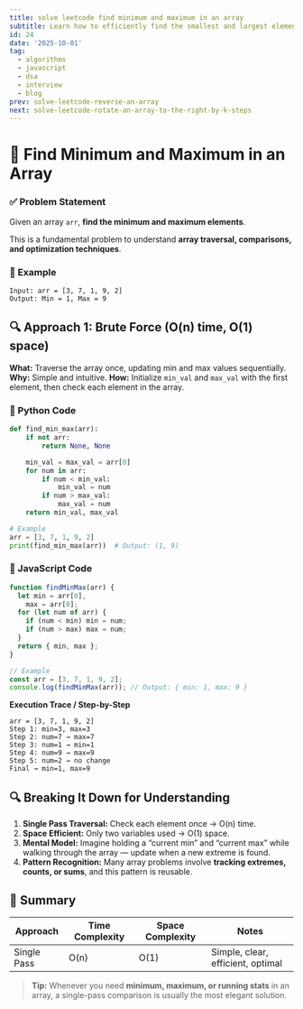 ```yaml
---
title: solve leetcode find minimum and maximum in an array
subtitle: Learn how to efficiently find the smallest and largest elements in an array using simple and optimal techniques in Python and JavaScript.
id: 24
date: '2025-10-01'
tag:
  - algorithms
  - javascript
  - dsa
  - interview
  - blog
prev: solve-leetcode-reverse-an-array
next: solve-leetcode-rotate-an-array-to-the-right-by-k-steps
---
```

# 🧠 Find Minimum and Maximum in an Array

### ✅ Problem Statement

Given an array `arr`, **find the minimum and maximum elements**.

This is a fundamental problem to understand **array traversal, comparisons, and optimization techniques**.

### 🧩 Example

```text
Input: arr = [3, 7, 1, 9, 2]
Output: Min = 1, Max = 9
```

## 🔍 Approach 1: Brute Force (O(n) time, O(1) space)

**What:** Traverse the array once, updating min and max values sequentially.
**Why:** Simple and intuitive.
**How:** Initialize `min_val` and `max_val` with the first element, then check each element in the array.

### 🐍 Python Code

```python
def find_min_max(arr):
    if not arr:
        return None, None

    min_val = max_val = arr[0]
    for num in arr:
        if num < min_val:
            min_val = num
        if num > max_val:
            max_val = num
    return min_val, max_val

# Example
arr = [3, 7, 1, 9, 2]
print(find_min_max(arr))  # Output: (1, 9)
```

### 🧪 JavaScript Code

```javascript
function findMinMax(arr) {
  let min = arr[0],
    max = arr[0];
  for (let num of arr) {
    if (num < min) min = num;
    if (num > max) max = num;
  }
  return { min, max };
}

// Example
const arr = [3, 7, 1, 9, 2];
console.log(findMinMax(arr)); // Output: { min: 1, max: 9 }
```

**Execution Trace / Step-by-Step**

```
arr = [3, 7, 1, 9, 2]
Step 1: min=3, max=3
Step 2: num=7 → max=7
Step 3: num=1 → min=1
Step 4: num=9 → max=9
Step 5: num=2 → no change
Final → min=1, max=9
```

## 🔍 Breaking It Down for Understanding

1. **Single Pass Traversal:** Check each element once → O(n) time.
2. **Space Efficient:** Only two variables used → O(1) space.
3. **Mental Model:** Imagine holding a “current min” and “current max” while walking through the array — update when a new extreme is found.
4. **Pattern Recognition:** Many array problems involve **tracking extremes, counts, or sums**, and this pattern is reusable.

## 📝 Summary

| Approach    | Time Complexity | Space Complexity | Notes                             |
| ----------- | --------------- | ---------------- | --------------------------------- |
| Single Pass | O(n)            | O(1)             | Simple, clear, efficient, optimal |

> **Tip:** Whenever you need **minimum, maximum, or running stats** in an array, a single-pass comparison is usually the most elegant solution.

